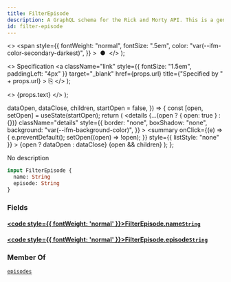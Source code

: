 ```yaml
---
title: FilterEpisode
description: A GraphQL schema for the Rick and Morty API. This is a generated file.
id: filter-episode
---
```


  <>
    <span
      style={{
        fontWeight: "normal",
        fontSize: ".5em",
        color: "var(--ifm-color-secondary-darkest)",
      }}
    >
      &nbsp;●&nbsp;
    </span>
  </>
);

  <>
    Specification
    <a
      className="link"
      style={{ fontSize: "1.5em", paddingLeft: "4px" }}
      target="_blank"
      href={props.url}
      title={"Specified by " + props.url}
    >
      ⎘
    </a>
  </>
);

  <>
    <span className={props.class}>{props.text}</span>
  </>
);


  dataOpen,
  dataClose,
  children,
  startOpen = false,
}) => {
  const [open, setOpen] = useState(startOpen);
  return (
    <details
      {...(open ? { open: true } : {})}
      className="details"
      style={{
        border: "none",
        boxShadow: "none",
        background: "var(--ifm-background-color)",
      }}
    >
      <summary
        onClick={(e) => {
          e.preventDefault();
          setOpen((open) => !open);
        }}
        style={{ listStyle: "none" }}
      >
        {open ? dataOpen : dataClose}
      </summary>
      {open && children}
    </details>
  );
};

No description

```graphql
input FilterEpisode {
  name: String
  episode: String
}
```

### Fields

#### [<code style={{ fontWeight: 'normal' }}>FilterEpisode.<b>name</b></code>](#)<Bullet />[`String`](/schema/types/scalars/string.mdx) <Badge class="badge badge--secondary" text="scalar"/>

#### [<code style={{ fontWeight: 'normal' }}>FilterEpisode.<b>episode</b></code>](#)<Bullet />[`String`](/schema/types/scalars/string.mdx) <Badge class="badge badge--secondary" text="scalar"/>

### Member Of

[`episodes`](/schema/operations/queries/episodes.mdx) <Badge class="badge badge--secondary" text="query"/>
